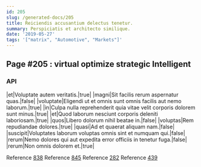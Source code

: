 ```yaml
---
id: 205
slug: /generated-docs/205
title: Reiciendis accusantium delectus tenetur.
summary: Perspiciatis et architecto similique.
date: '2019-05-27'
tags: '["matrix", "Automotive", "Markets"]'
---
```

## Page #205 : virtual optimize strategic Intelligent

### API

|et|Voluptate autem veritatis.|true|
|magni|Sit facilis rerum aspernatur quas.|false|
|voluptate|Eligendi ut et omnis sunt omnis facilis aut nemo laborum.|true|
|in|Culpa nulla reprehenderit quia vitae velit corporis dolorem sunt minus.|true|
|et|Quod laborum nesciunt corporis deleniti laboriosam.|true|
|quos|Libero dolorum nihil beatae in.|false|
|voluptas|Rem repudiandae dolores.|true|
|quasi|Ad et quaerat aliquam nam.|false|
|suscipit|Voluptates laborum voluptas omnis sint et numquam qui.|false|
|rerum|Nemo dolores qui aut expedita error officiis in tenetur fuga.|false|
|rerum|Non omnis dolorem et.|true|

Reference [838](/generated-docs/838)
Reference [845](/generated-docs/845)
Reference [282](/generated-docs/282)
Reference [439](/generated-docs/439)




